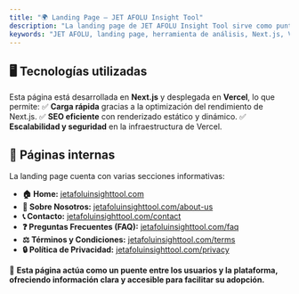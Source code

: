 ```yaml
---
title: "🌍 Landing Page – JET AFOLU Insight Tool"
description: "La landing page de JET AFOLU Insight Tool sirve como punto de entrada principal para los usuarios, proporcionando información clave sobre la herramienta, sus beneficios y acceso a recursos importantes."
keywords: "JET AFOLU, landing page, herramienta de análisis, Next.js, Vercel, optimización web, SEO, escalabilidad, sostenibilidad, transición justa, indicadores ambientales, desarrollo sostenible, plataforma de datos"
---
```


## 🖥️ Tecnologías utilizadas

Esta página está desarrollada en **Next.js** y desplegada en **Vercel**, lo que permite:
✅ **Carga rápida** gracias a la optimización del rendimiento de Next.js.
✅ **SEO eficiente** con renderizado estático y dinámico.
✅ **Escalabilidad y seguridad** en la infraestructura de Vercel.

## 🔗 Páginas internas

La landing page cuenta con varias secciones informativas:

- **🏠 Home:** [jetafoluinsighttool.com](https://www.jetafoluinsighttool.com/)
- **📌 Sobre Nosotros:** [jetafoluinsighttool.com/about-us](https://www.jetafoluinsighttool.com/about-us)
- **📞 Contacto:** [jetafoluinsighttool.com/contact](https://www.jetafoluinsighttool.com/contact)
- **❓ Preguntas Frecuentes (FAQ):** [jetafoluinsighttool.com/faq](https://www.jetafoluinsighttool.com/faq)
- **⚖️ Términos y Condiciones:** [jetafoluinsighttool.com/terms](https://www.jetafoluinsighttool.com/terms)
- **🔒 Política de Privacidad:** [jetafoluinsighttool.com/privacy](https://www.jetafoluinsighttool.com/privacy)

📌 **Esta página actúa como un puente entre los usuarios y la plataforma, ofreciendo información clara y accesible para facilitar su adopción.**
